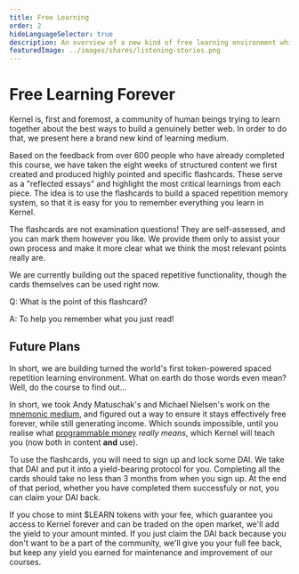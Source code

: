 ```yaml
---
title: Free Learning
order: 2
hideLanguageSelector: true
description: An overview of a new kind of free learning environment which still creates income.
featuredImage: ../images/shares/listening-stories.png
---
```


# Free Learning Forever

Kernel is, first and foremost, a community of human beings trying to learn together about the best ways to build a genuinely better web. In order to do that, we present here a brand new kind of learning medium. 

Based on the feedback from over 600 people who have already completed this course, we have taken the eight weeks of structured content we first created and produced highly pointed and specific flashcards. These serve as a "reflected essays" and highlight the most critical learnings from each piece. The idea is to use the flashcards to build a spaced repetition memory system, so that it is easy for you to remember everything you learn in Kernel.

The flashcards are not examination questions! They are self-assessed, and you can mark them however you like. We provide them only to assist your own process and make it more clear what we think the most relevant points really are. 

We are currently building out the spaced repetitive functionality, though the cards themselves can be used right now.

<Flash>

<Card>

Q: What is the point of this flashcard?

A: To help you remember what you just read!

</Card>

</Flash>

## Future Plans

In short, we are building turned the world's first token-powered spaced repetition learning environment. What on earth do those words even mean? Well, do the course to find out... 

In short, we took Andy Matuschak's and Michael Nielsen's work on the [mnemonic medium](/learn/module-4/remember), and figured out a way to ensure it stays effectively free forever, while still generating income. Which sounds impossible, until you realise what [programmable money](/learning/module-2/engineering) _really means_, which Kernel will teach you (now both in content **and** use). 

To use the flashcards, you will need to sign up and lock some DAI. We take that DAI and put it into a yield-bearing protocol for you. Completing all the cards should take no less than 3 months from when you sign up. At the end of that period, whether you have completed them successfuly or not, you can claim your DAI back. 

If you chose to mint $LEARN tokens with your fee, which guarantee you access to Kernel forever and can be traded on the open market, we'll add the yield to your amount minted. If you just claim the DAI back because you don't want to be a part of the community, we'll give you your full fee back, but keep any yield you earned for maintenance and improvement of our courses.